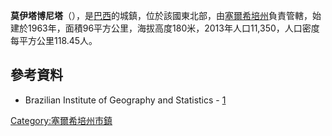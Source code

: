 {{coord|10|34|40|S|37|20|34|W|scale:30000|display=title}}

'''莫伊塔博尼塔'''（{{lang-pt|Moita Bonita}}），是[[巴西|巴西]]的城鎮，位於該國東北部，由[[塞爾希培州|塞爾希培州]]負責管轄，始建於1963年，面積96平方公里，海拔高度180米，2013年人口11,350，人口密度每平方公里118.45人。

==參考資料==
*Brazilian Institute of Geography and Statistics - [http://www.ibge.gov.br/cidadesat/default.php] {{Wayback|url=http://www.ibge.gov.br/cidadesat/default.php |date=20080611095922 }}

{{Brazil-geo-stub}}
{{塞爾希培州市鎮}}
[[Category:塞爾希培州市鎮|Category:塞爾希培州市鎮]]